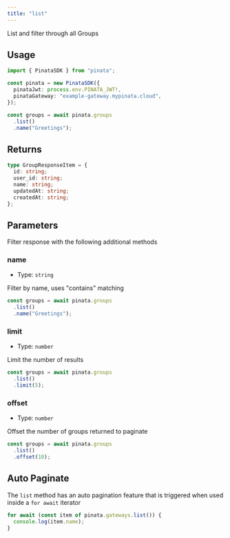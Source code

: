 ```yaml
---
title: "list"
---
```


List and filter through all Groups

## Usage

```typescript
import { PinataSDK } from "pinata";

const pinata = new PinataSDK({
  pinataJwt: process.env.PINATA_JWT!,
  pinataGateway: "example-gateway.mypinata.cloud",
});

const groups = await pinata.groups
  .list()
  .name("Greetings");
```

## Returns

```typescript
type GroupResponseItem = {
  id: string;
  user_id: string;
  name: string;
  updatedAt: string;
  createdAt: string;
};
```

## Parameters

Filter response with the following additional methods

### name

- Type: `string`

Filter by name, uses "contains" matching

```typescript
const groups = await pinata.groups
  .list()
  .name("Greetings");
```

### limit

- Type: `number`

Limit the number of results

```typescript
const groups = await pinata.groups
  .list()
  .limit(5);
```

### offset

- Type: `number`

Offset the number of groups returned to paginate

```typescript
const groups = await pinata.groups
  .list()
  .offset(10);
```

## Auto Paginate

The `list` method has an auto pagination feature that is triggered when used inside a `for await` iterator

```typescript
for await (const item of pinata.gateways.list()) {
  console.log(item.name);
}
```
